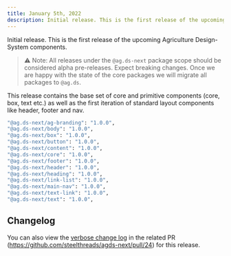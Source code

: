 ```yaml
---
title: January 5th, 2022
description: Initial release. This is the first release of the upcoming Agriculture Design-System components.
---
```


Initial release. This is the first release of the upcoming Agriculture Design-System components.

> ⚠️ Note: All releases under the `@ag.ds-next` package scope should be considered alpha pre-releases. Expect breaking changes.
> Once we are happy with the state of the core packages we will migrate all packages to `@ag.ds`.

This release contains the base set of core and primitive components (core, box, text etc.) as well as the first iteration of standard layout components like header, footer and nav.

```sh
"@ag.ds-next/ag-branding": "1.0.0",
"@ag.ds-next/body": "1.0.0",
"@ag.ds-next/box": "1.0.0",
"@ag.ds-next/button": "1.0.0",
"@ag.ds-next/content": "1.0.0",
"@ag.ds-next/core": "1.0.0",
"@ag.ds-next/footer": "1.0.0",
"@ag.ds-next/header": "1.0.0",
"@ag.ds-next/heading": "1.0.0",
"@ag.ds-next/link-list": "1.0.0",
"@ag.ds-next/main-nav": "1.0.0",
"@ag.ds-next/text-link": "1.0.0",
"@ag.ds-next/text": "1.0.0",
```

## Changelog

You can also view the [verbose change log](https://github.com/steelthreads/agds-next/pull/24) in the related PR (https://github.com/steelthreads/agds-next/pull/24) for this release.

